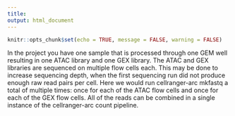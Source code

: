 ```yaml
---
title: 
output: html_document
---
```

 
```r
knitr::opts_chunk$set(echo = TRUE, message = FALSE, warning = FALSE)
```

In the project you have one sample that is processed through one GEM well resulting in one ATAC library and one GEX library. The ATAC and GEX libraries are sequenced on multiple flow cells each. This may be done to increase sequencing depth, when the first sequencing run did not produce enough raw read pairs per cell. Here we would run cellranger-arc mkfastq a total of multiple times: once for each of the ATAC flow cells and once for each of the GEX flow cells. All of the reads can be combined in a single instance of the cellranger-arc count pipeline. 


